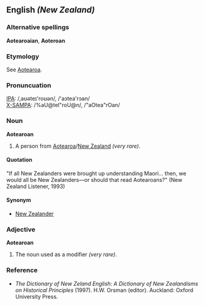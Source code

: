 ==English ''(New Zealand)''==

===Alternative spellings===
'''Aotearoaian''', '''Aoteroan'''

===Etymology===
See [[Aotearoa]].

===Pronuncuation===
[[w:International Phonetic Alphabet|IPA]]: /&#44;&#97;&#650;&#601;&#116;&#101;&#618;&#39;&#114;&#111;&#650;&#601;&#110;/, /&#39;&#97;&#596;&#116;&#101;&#97;&#39;&#114;&#596;&#97;&#110;/<br>
[[w:X-SAMPA|X-SAMPA]]: /%aU@teI"roU@n/, /"aOtea"rOan/ <br>

===Noun===
'''Aotearoan'''
#A person from [[Aotearoa]]/[[New Zealand]] ''(very rare)''.

====Quotation====
"If all New Zealanders were brought up understanding Maori... then, we would all be New Zealanders&mdash;or should that read Aotearoans?" (New Zealand Listener, 1993)

====Synonym====
*[[New Zealander]]

===Adjective===
'''Aotearoan'''
#The noun used as a modifier ''(very rare)''.

===Reference===
*''The Dictionary of New Zeland English: A Dictionary of New Zealandisms on Historical Principles'' (1997). H.W. Orsman (editor). Auckland: Oxford University Press.